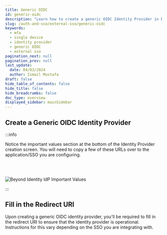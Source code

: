 ```yaml
---
title: Generic OIDC
id: generic-oidc
description: "Learn how to create a generic OIDC Identity Provider in Beyond Identity."
slug: /auth-and-sso/external-sso/generic-oidc
keywords:
  - mfa
  - single device
  - identity provider
  - generic OIDC
  - external sso
pagination_next: null
pagination_prev: null
last_update:
  date: 04/03/2024
  author: Ismail Mustafa
draft: false
hide_table_of_contents: false
hide_title: false
hide_breadcrumbs: false
doc_type: overview
displayed_sidebar: mainSidebar
---
```



## Create a Generic OIDC Identity Provider

<Arcade clip={Clip.OktaIntegrationGuideCreateBeyondIdentityIdp} />

:::info

Notice the important values section at the bottom of the Identity Provider creation screen. You will need to copy a few of these URLs over to the application/SSO you are configuring.

<br></br>

![Beyond Identity IdP Important Values](../../images/okta-integration-guide/beyond-identity-idp-important-values.png)

:::

## Fill in the Redirect URI

Upon creating a generic OIDC identity provider, you'll be required to fill in the redirect URI to ensure that the identity provider is operational. Instructions for this vary depending on the SSO you are integrating with.
